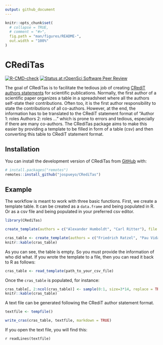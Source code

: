 ```yaml
---
output: github_document
---
```


<!-- README.md is generated from README.Rmd. Please edit that file -->

```r
knitr::opts_chunk$set(
  # collapse = TRUE,
  # comment = "#>",
  fig.path = "man/figures/README-",
  out.width = "100%"
)
```

# CRediTas

<!-- badges: start -->
[![R-CMD-check](https://github.com/jospueyo/CRediTas/actions/workflows/R-CMD-check.yaml/badge.svg)](https://github.com/jospueyo/CRediTas/actions/workflows/R-CMD-check.yaml)
[![Status at rOpenSci Software Peer Review](https://badges.ropensci.org/576_status.svg)](https://github.com/ropensci/software-review/issues/576)
<!-- badges: end -->

The goal of CRediTas is to facilitate the tedious job of creating [CRediT authors statements](https://credit.niso.org/) for scientific publications. Normally, the first author of a scientific paper organizes a table in a spreadsheet where all the authors self-state their contributions. Often too, it is the first author responsibility to state the contributions of all co-authors. However, at the end, the information has to be translated to the CRediT statement format of "Author 1: roles Authors 2: roles ..." which is prone to errors and tedious, especially if there are many co-authors. The CRediTas package aims to make this easier by providing a template to be filled in form of a table (csv) and then converting this table to CRediT statement format.  

## Installation

You can install the development version of CRediTas from [GitHub](https://github.com/) with:

``` r
# install.packages("remotes")
remotes::install_github("jospueyo/CRediTas")
```

## Example

The workflow is meant to work with three basic functions. First, we create a template table. It can be created as a `data.frame` and being populated in R. Or as a csv file and being populated in your preferred csv editor.

```r
library(CRediTas)

create_template(authors = c("Alexander Humboldt", "Carl Ritter"), file = tempfile())

cras_table <- create_template(authors = c("Friedrich Ratzel", "Pau Vidal de la Blache", "Élisée Reclus"))
knitr::kable(cras_table)

```
As you can see, the table is empty. So you must provide the information of who did what. If you wrote the template to a file, then you can read it back to R as follows:

```r

cras_table <- read_template(path_to_your_csv_file)

```
Once the `cras_table` is populated, for instance:

```r

cras_table[, 2:ncol(cras_table)] <- sample(0:1, size=3*14, replace = TRUE, prob = c(0.6, 0.4))
knitr::kable(cras_table)

```
A text file can be generated following the CRediT author statement format.

```r

textfile <- tempfile()

write_cras(cras_table, textfile, markdown = TRUE)

```

If you open the text file, you will find this:

`r readLines(textfile)`

